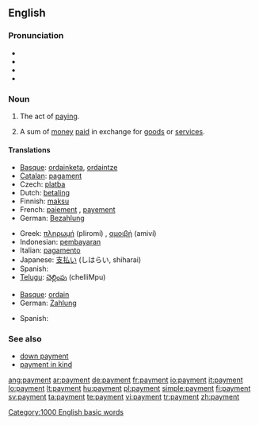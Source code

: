 {{wikipedia|dab=payment}}
==English==

===Pronunciation===
* {{SAMPA|/"peI_^m@nt/}}
* {{IPA|/'peɪ̯mənt/}}
* {{enPR|pāmĕnt}}
* {{audio|en-us-payment.ogg|Audio (US)}}

===Noun===
{{en-noun|s|-}}

# {{uncountable}} The act of [[pay]]ing.
# {{countable}} A sum of [[money]] [[pay|paid]] in exchange for [[goods]] or [[service]]s.

====Translations====
{{trans-top|the act of paying}}
* [[Basque]]: [[ordainketa]], [[ordaintze]]
* [[Catalan]]: [[pagament]] {{m}}
* Czech: [[platba]] {{f}}
* Dutch: [[betaling]] {{f}}
* Finnish: [[maksu]]
* French: [[paiement]] {{m}}, [[payement]] {{m}}
* German: [[Bezahlung]] {{f}}
{{trans-mid}}
* Greek: [[πληρωμή]] (pliromí) {{f}}, [[αμοιβή]] (amiví) {{f}}
* Indonesian: [[bayar|pembayaran]]
* Italian: [[pagamento]] {{m}}
* Japanese: [[支払い]] (しはらい, shiharai)
* Spanish: {{t|es|pago}}
* [[Telugu]]: [[చెల్లింపు]] (chelliMpu)
{{trans-bottom}}

{{trans-top|a sum of money paid in exchange for goods or services}}
* [[Basque]]: [[ordain]]
* German: [[Zahlung]] {{f}}
{{trans-mid}}
* Spanish: {{t|es|pago|m}}
{{trans-bottom}}

===See also===
* [[down payment]]
* [[payment in kind]]

[[Category:1000 English basic words]]

[[ang:payment]]
[[ar:payment]]
[[de:payment]]
[[fr:payment]]
[[io:payment]]
[[it:payment]]
[[lo:payment]]
[[lt:payment]]
[[hu:payment]]
[[pl:payment]]
[[simple:payment]]
[[fi:payment]]
[[sv:payment]]
[[ta:payment]]
[[te:payment]]
[[vi:payment]]
[[tr:payment]]
[[zh:payment]]
